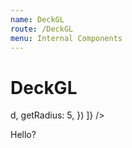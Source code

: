 ```yaml
---
name: DeckGL
route: /DeckGL
menu: Internal Components
---
```



# DeckGL

<Playground>
  <div style={{height: '200px', width: '200px'}}>
    <DeckGL
      views={[
        new OrthographicView()
      ]}
      layers={[
        new ScatterplotLayer({
          id: 'foobar',
          coordinateSystem: COORDINATE_SYSTEM.IDENTITY,
          data: [
            [0, 0], [10, 10], [20, 20], [30, 30], [40, 40],
            [-30, 30], [-40, 40],
            [-30, -30], [-40, -40],
            [30, -30], [40, -40],
          ],
          filled: true,
          getPosition: d => d,
          getRadius: 5,
        })
      ]}
    />
  </div>
</Playground>

Hello?
